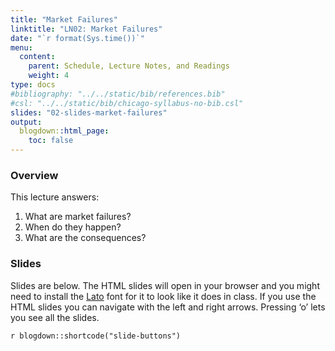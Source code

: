 ```yaml
---
title: "Market Failures"
linktitle: "LN02: Market Failures"
date: "`r format(Sys.time())`"
menu:
  content:
    parent: Schedule, Lecture Notes, and Readings
    weight: 4
type: docs
#bibliography: "../../static/bib/references.bib"
#csl: "../../static/bib/chicago-syllabus-no-bib.csl"
slides: "02-slides-market-failures"
output:
  blogdown::html_page:
    toc: false
---
```


### Overview

This lecture answers:

1. What are market failures?
2. When do they happen?
3. What are the consequences?

### Slides

Slides are below. 
The HTML slides will open in your browser and you might need to install the [Lato](https://fonts.google.com/specimen/Lato) font for it to look like it does in class.
If you use the HTML slides you can navigate with the left and right arrows.
Pressing 'o' lets you see all the slides.

`r blogdown::shortcode("slide-buttons")`

